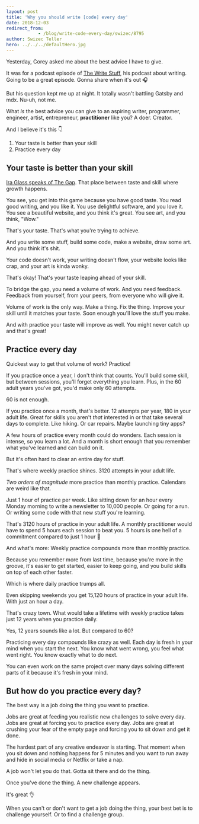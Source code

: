 ```yaml
---
layout: post
title: 'Why you should write [code] every day'
date: 2018-12-03
redirect_from: 
            - /blog/write-code-every-day/swizec/8795
author: Swizec Teller
hero: ../../../defaultHero.jpg
---
```

Yesterday, Corey asked me about the best advice I have to give.



It was for a podcast episode of [The Write Stuff](https://thewritestuff.simplecast.fm/), his podcast about writing. Going to be a great episode. Gonna share when it's out 🎧



But his question kept me up at night. It totally wasn't battling Gatsby and mdx. Nu-uh, not me.



What _is_ the best advice you can give to an aspiring writer, programmer, engineer, artist, entrepreneur, **practitioner** like you? A doer. Creator.



And I believe it's this 👇



1. Your taste is better than your skill
2. Practice every day



## Your taste is better than your skill



[Ira Glass speaks of The Gap](https://zenpencils.com/comic/90-ira-glass-advice-for-beginners/). That place between taste and skill where growth happens.



You see, you get into this game because you have good taste. You read good writing, and you like it. You use delightful software, and you love it. You see a beautiful website, and you think it's great. You see art, and you think, "Wow."



That's your taste. That's what you're trying to achieve.



And you write some stuff, build some code, make a website, draw some art. And you think it's shit.



Your code doesn't work, your writing doesn't flow, your website looks like crap, and your art is kinda wonky.



That's okay! That's your taste leaping ahead of your skill.



To bridge the gap, you need a volume of work. And you need feedback. Feedback from yourself, from your peers, from everyone who will give it.



Volume of work is the only way. Make a thing. Fix the thing. Improve your skill until it matches your taste. Soon enough you'll love the stuff you make.



And with practice your taste will improve as well. You might never catch up and that's great!



## Practice every day



Quickest way to get that volume of work? Practice!



If you practice once a year, I don't think that counts. You'll build some skill, but between sessions, you'll forget everything you learn. Plus, in the 60 adult years you've got, you'd make only 60 attempts.



60 is not enough.



If you practice once a month, that's better. 12 attempts per year, 180 in your adult life. Great for skills you aren't _that_ interested in or that take several days to complete. Like hiking. Or car repairs. Maybe launching tiny apps?



A few hours of practice every month could do wonders. Each session is intense, so you learn a lot. And a month is short enough that you remember what you've learned and can build on it.



But it's often hard to clear an entire day for stuff.



That's where weekly practice shines. 3120 attempts in your adult life.



_Two orders of magnitude_ more practice than monthly practice. Calendars are weird like that.



Just 1 hour of practice per week. Like sitting down for an hour every Monday morning to write a newsletter to 10,000 people. Or going for a run. Or writing some code with that new stuff you're learning.



That's 3120 hours of practice in your adult life. A monthly practitioner would have to spend 5 hours each session to beat you. 5 hours is one hell of a commitment compared to just 1 hour 🧐



And what's more: Weekly practice compounds more than monthly practice.



Because you remember more from last time, because you're more in the groove, it's easier to get started, easier to keep going, and you build skills on top of each other faster.



Which is where daily practice trumps all.



Even skipping weekends you get 15,120 hours of practice in your adult life. With just an hour a day.



That's crazy town. What would take a lifetime with weekly practice takes just 12 years when you practice daily.



Yes, 12 years sounds like a lot. But compared to 60?



Practicing every day compounds like crazy as well. Each day is fresh in your mind when you start the next. You know what went wrong, you feel what went right. You know exactly what to do next.



You can even work on the same project over many days solving different parts of it because it's fresh in your mind.



## But how do you practice every day?



The best way is a job doing the thing you want to practice.



Jobs are great at feeding you realistic new challenges to solve every day. Jobs are great at forcing you to practice every day. Jobs are great at crushing your fear of the empty page and forcing you to sit down and get it done.



The hardest part of any creative endeavor is starting. That moment when you sit down and nothing happens for 5 minutes and you want to run away and hide in social media or Netflix or take a nap.



A job won't let you do that. Gotta sit there and do the thing.



Once you've done the thing. A new challenge appears.



It's great 👌



When you can't or don't want to get a job doing the thing, your best bet is to challenge yourself. Or to find a challenge group.